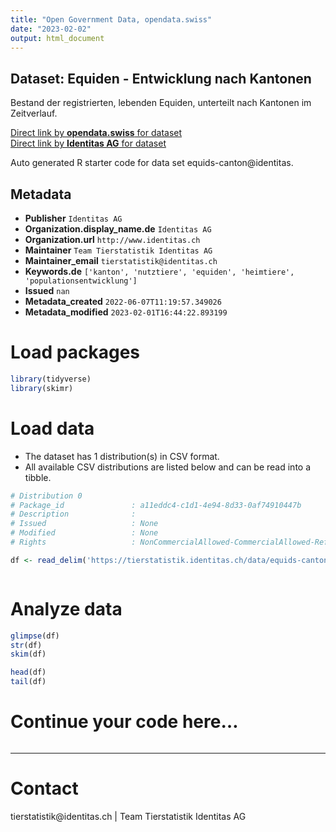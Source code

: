 ```yaml
---
title: "Open Government Data, opendata.swiss"
date: "2023-02-02"
output: html_document
---
```


## Dataset: Equiden - Entwicklung nach Kantonen

Bestand der registrierten, lebenden Equiden, unterteilt nach Kantonen im Zeitverlauf. 

[Direct link by **opendata.swiss** for dataset](https://opendata.swiss/de/dataset/equiden-entwicklung-nach-kantonen)<br>
[Direct link by **Identitas AG** for dataset](https://tierstatistik.identitas.ch/)

Auto generated R starter code for data set equids-canton@identitas.

## Metadata

- **Publisher** `Identitas AG`
- **Organization.display_name.de** `Identitas AG`
- **Organization.url** `http://www.identitas.ch`
- **Maintainer** `Team Tierstatistik Identitas AG`
- **Maintainer_email** `tierstatistik@identitas.ch`
- **Keywords.de** `['kanton', 'nutztiere', 'equiden', 'heimtiere', 'populationsentwicklung']`
- **Issued** `nan`
- **Metadata_created** `2022-06-07T11:19:57.349026`
- **Metadata_modified** `2023-02-01T16:44:22.893199`


# Load packages

```r

library(tidyverse)
library(skimr)

```

# Load data

-   The dataset has 1 distribution(s) in CSV format.
-   All available CSV distributions are listed below and can be read into a tibble.

```r

# Distribution 0
# Package_id               : a11eddc4-c1d1-4e94-8d33-0af74910447b
# Description              : 
# Issued                   : None
# Modified                 : None
# Rights                   : NonCommercialAllowed-CommercialAllowed-ReferenceRequired

df <- read_delim('https://tierstatistik.identitas.ch/data/equids-canton.csv')



```

# Analyze data

```r

glimpse(df)
str(df)
skim(df)

head(df)
tail(df)

```

# Continue your code here...

```r

```

------------------------------------------------------------------------

# Contact

tierstatistik@identitas.ch | Team Tierstatistik Identitas AG
